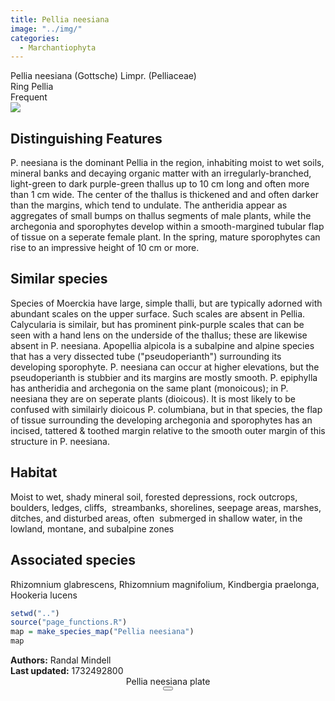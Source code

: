 ```yaml
---
title: Pellia neesiana
image: "../img/"
categories:
  - Marchantiophyta
---
```


<div class="info-panel">
 <div class="info-top">
  <div class="taxon-scientific"><span class="taxon-name">Pellia neesiana</span> <span class="taxon-authority">(Gottsche) Limpr.</span> <span class="taxon-family">(Pelliaceae)</span></div>
  <div class="taxon-common">Ring Pellia</div>
 </div>
 <div class="info-bottom">
  <div class="taxon-qnd"></div>
  <div class="taxon-abundance">Frequent</div>
 </div>
</div>
<div class="imerss-content-frame">
 <div class="imerss-image-header">
  <div class="imerss-image-holder imerss-column-left" data-toggle="tooltip" style="background-image: url(../img/)" title="">
  </div>

  <div class="imerss-image-holder imerss-column-right" data-toggle="tooltip" style="background-image: url(../img/)" title="">
  </div>
 
 </div>
 <div class="imerss-content-lower">
  <div class="imerss-column-left">
  <div class="tab-microscope" data-micromodal-trigger="modal-plate">
  <img src="../img/bryo guide microscope.png"/>
  </div>

<h2>Distinguishing Features</h2>

P. neesiana is the dominant Pellia in the region, inhabiting moist to wet soils, mineral banks and decaying organic matter with an irregularly-branched, light-green to dark purple-green thallus up to 10 cm long and often more than 1 cm wide. The center of the thallus is thickened and and often darker than the margins, which tend to undulate. The antheridia appear as aggregates of small bumps on thallus segments of male plants, while the archegonia and sporophytes develop within a smooth-margined tubular flap of tissue on a seperate female plant. In the spring, mature sporophytes can rise to an impressive height of 10 cm or more.

<h2>Similar species</h2>

Species of Moerckia have large, simple thalli, but are typically adorned with abundant scales on the upper surface. Such scales are absent in Pellia. Calycularia is similair, but has prominent pink-purple scales that can be seen with a hand lens on the underside of the thallus; these are likewise absent in P. neesiana. Apopellia alpicola is a subalpine and alpine species that has a very dissected tube (&quot;pseudoperianth&quot;) surrounding its developing sporophyte. P. neesiana can occur at higher elevations, but the pseudoperianth is stubbier and its margins are mostly smooth. P. epiphylla has antheridia and archegonia on the same plant (monoicous); in P. neesiana they are on seperate plants (dioicous). It is most likely to be confused with similairly dioicous P. columbiana, but in that species, the flap of tissue surrounding the developing archegonia and sporophytes has an incised, tattered &amp; toothed margin relative to the smooth outer margin of this structure in P. neesiana.

<h2>Habitat</h2>

Moist to wet, shady mineral soil, forested depressions, rock outcrops, boulders, ledges, cliffs,  streambanks, shorelines, seepage areas, marshes, ditches, and disturbed areas, often   submerged in shallow water, in the lowland, montane, and subalpine zones

<h2>Associated species</h2>

Rhizomnium glabrescens, Rhizomnium magnifolium, Kindbergia praelonga, Hookeria lucens
</div>

<div class="imerss-column-right">

<div class="imerss-image-holder imerss-column-right" data-toggle="tooltip" style="background-image: url(../img/)" title="">
</div>

<div class="imerss-map-holder">
```r
setwd("..")
source("page_functions.R")
map = make_species_map("Pellia neesiana")
map
```
</div>

</div>

</div>
</div>

<div class="taxon-footer">
 <div class="taxon-authors"><b>Authors:</b> <span>Randal Mindell</span></div>
 <div class="taxon-update"><b>Last updated:</b> <span>1732492800</span></div>
</div>

<div class="modal micromodal-slide" id="modal-plate" aria-hidden="true">
 <div class="modal__overlay" tabindex="-1" data-micromodal-close>
  <div class="modal__container" role="dialog" aria-modal="true" aria-labelledby="modal-plate-title" >
   <header class="modal__header">
   <div class="modal__title" id="modal-plate-title">
  Pellia neesiana plate
   </div>
   <button class="modal__close" aria-label="Close" data-micromodal-close></button>
   </header>
  <div class="modal__content" id="modal-plate-content">
   <div class="imerss-image-holder" data-toggle="tooltip" style="background-image: url(../img/)" title="">
  </div>
  </div>
  </div>
 </div>
</div>

<script src="../js/micromodal.min.js"></script>
<link href="../css/style-taxon.css" rel="stylesheet">
<link href="../css/micromodal.css" rel="stylesheet">

<script>
MicroModal.init();
</script>

